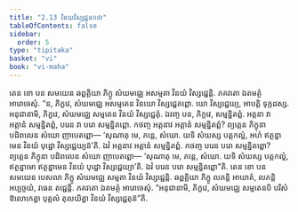 ```yaml
---
title: "2.13 វិនយវិស្សជ្ជនកថា"
tableOfContents: false
sidebar:
  order: 5
type: "tipitaka"
basket: "vi"
book: "vi-maha"
---
```



<DynamicBreadcrumb />

<Division number="152" book="vi-maha">

<Paragraph number="634" book="vi-maha">
តេន ខោ បន សមយេន ឆព្ពគ្គិយា ភិក្ខូ សំឃមជ្ឈេ អសម្មតា វិនយំ វិស្សជ្ជេន្តិ. ភគវតោ ឯតមត្ថំ អារោចេសុំ. “ន, ភិក្ខវេ, សំឃមជ្ឈេ អសម្មតេន វិនយោ វិស្សជ្ជេតព្ពោ. យោ វិស្សជ្ជេយ្យ, អាបត្តិ ទុក្កដស្ស. អនុជានាមិ, ភិក្ខវេ, សំឃមជ្ឈេ សម្មតេន វិនយំ វិស្សជ្ជេតុំ. ឯវញ្ច បន, ភិក្ខវេ, សម្មន្និតព្ពំ. អត្តនា វា អត្តានំ សម្មន្និតព្ពំ, បរេន វា បរោ សម្មន្និតព្ពោ. កថញ្ច អត្តនាវ អត្តានំ សម្មន្និតព្ពំ? ព្យត្តេន ភិក្ខុនា បដិពលេន សំឃោ ញាបេតព្ពោ—
</Paragraph>

<Paragraph number="635" book="vi-maha">
‘សុណាតុ មេ, ភន្តេ, សំឃោ. យទិ សំឃស្ស បត្តកល្លំ, អហំ ឥត្ថន្នាមេន វិនយំ បុដ្ឋោ វិស្សជ្ជេយ្យន៑’តិ. ឯវំ អត្តនាវ អត្តានំ សម្មន្និតព្ពំ.
</Paragraph>

<Paragraph number="636" book="vi-maha">
កថញ្ច បរេន បរោ សម្មន្និតព្ពោ? ព្យត្តេន ភិក្ខុនា បដិពលេន សំឃោ ញាបេតព្ពោ—
</Paragraph>

<Paragraph number="637" book="vi-maha">
‘សុណាតុ មេ, ភន្តេ, សំឃោ. យទិ សំឃស្ស បត្តកល្លំ, ឥត្ថន្នាមោ ឥត្ថន្នាមេន វិនយំ បុដ្ឋោ វិស្សជ្ជេយ្យា’តិ. ឯវំ បរេន បរោ សម្មន្និតព្ពោ”តិ.
</Paragraph>

<Paragraph number="638" book="vi-maha">
តេន ខោ បន សមយេន បេសលា ភិក្ខូ សំឃមជ្ឈេ សម្មតា វិនយំ វិស្សជ្ជេន្តិ. ឆព្ពគ្គិយា ភិក្ខូ លភន្តិ អាឃាតំ, លភន្តិ អប្បច្ចយំ, វធេន តជ្ជេន្តិ. ភគវតោ ឯតមត្ថំ អារោចេសុំ. “អនុជានាមិ, ភិក្ខវេ, សំឃមជ្ឈេ សម្មតេនបិ បរិសំ ឱលោកេត្វា បុគ្គលំ តុលយិត្វា វិនយំ វិស្សជ្ជេតុន៑”តិ.
</Paragraph>
</Division>